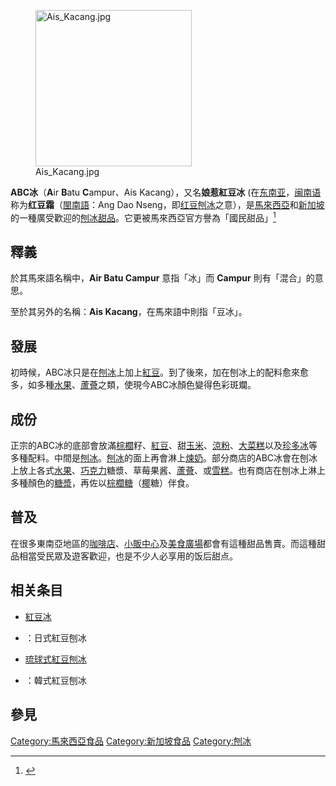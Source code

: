 
[[File:Ais_Kacang.jpg|250px]]

'''ABC冰'''（'''A'''ir '''B'''atu '''C'''ampur、Ais Kacang），又名'''娘惹紅豆冰''' (在[[东南亚|东南亚]]，[[闽南语|闽南语]]称为'''红豆霜'''（[[閩南語|閩南語]]：Ang Dao Nseng，即[[红豆|红豆]][[刨冰|刨冰]]之意），是[[馬來西亞|馬來西亞]]和[[新加坡|新加坡]]的一種廣受歡迎的[[刨冰|刨冰]][[甜品|甜品]]。它更被馬來西亞官方譽為「國民甜品」<ref>{{cite web |url=http://www.promotemalaysia.com.tw/news_sub_1.aspx?News_Date_id=34 |title=存档副本 |accessdate=2008-10-17 |deadurl=yes |archiveurl=https://web.archive.org/web/20061223024207/http://www.promotemalaysia.com.tw/news_sub_1.aspx?News_Date_id=34 |archivedate=2006-12-23 }}</ref>

== 釋義 ==

於其馬來語名稱中，'''Air Batu Campur''' 意指「冰」而 '''Campur''' 則有「混合」的意思。

至於其另外的名稱：'''Ais Kacang'''，在馬來語中則指「豆冰」。

== 發展 ==

初時候，ABC冰只是在[[刨冰|刨冰]]上加上[[紅豆|紅豆]]。到了後來，加在刨冰上的配料愈來愈多，如多種[[水果|水果]]、[[蘆薈|蘆薈]]之類，使現今ABC冰顏色變得色彩斑斕。

== 成份 ==

正宗的ABC冰的底部會放滿[[棕櫚|棕櫚]]籽、[[紅豆|紅豆]]、甜[[玉米|玉米]]、[[涼粉|涼粉]]、[[大菜糕|大菜糕]]以及[[珍多冰|珍多冰]]等多種配料。中間是[[刨冰|刨冰]]。[[刨冰|刨冰]]的面上再會淋上[[煉奶|煉奶]]。部分商店的ABC冰會在刨冰上放上各式[[水果|水果]]、[[巧克力|巧克力]]糖漿、草莓果酱、[[蘆薈|蘆薈]]、或[[雪糕|雪糕]]。也有商店在刨冰上淋上多種顏色的[[糖漿|糖漿]]，再佐以[[棕櫚糖|棕櫚糖]]（[[椰|椰]]糖）伴食。

== 普及 ==
在很多東南亞地區的[[咖啡店|咖啡店]]、[[小販中心|小販中心]]及[[美食廣場|美食廣場]]都會有這種甜品售賣。而這種甜品相當受民眾及遊客歡迎，也是不少人必享用的饭后甜点。

== 相关条目 ==
* [[紅豆冰|紅豆冰]]
*{{link-ja|善哉 (食品)|ぜんざい|善哉}}：日式紅豆刨冰
*[[琉球式紅豆刨冰|琉球式紅豆刨冰]]
*{{link-ko|빙수 (한국)}}：韓式紅豆刨冰

== 參見 ==
<div class="references-small">
<references />
</div>

{{馬來西亞各族料理}}

[[Category:馬來西亞食品|Category:馬來西亞食品]]
[[Category:新加坡食品|Category:新加坡食品]]
[[Category:刨冰|Category:刨冰]]